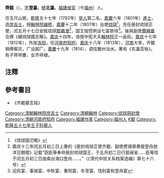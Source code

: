 '''齊鯤'''（{{bd|1776年||1820年|catIdx=Q齊}}），[[表字|字]]'''澄瀛'''，[[號|號]]'''北瀛'''。[[福建|福建]][[侯官|侯官]]（今[[福州|福州]]）人。

住玉尺山房。[[乾隆|乾隆]]五十七年（1792年）[[举人|举人]]第二名，[[嘉慶|嘉慶]]六年（1801年）[[進士|進士]]，选[[庶吉士|庶吉士]]，授[[翰林院编修|翰林院编修]]，[[嘉慶|嘉慶]]十二年（1807年）出使[[琉球|琉球]]<ref>《琉球国汜略》</ref>，充任册封琉球正使，闰五月十七日安抵琉球[[那霸港|那霸港]]<ref>嘉庆十三年闰五月初三日上奏的《册封琉球正使齐鲲、副使费锡章奏报登舟放洋日期摺》记载“窃臣等奉命册封琉球国王，于五月初二日行抵闽省……臣等现于闰五月初三日由南台海口登舟……。”（《清代中琉关系档案选编》第七十六号）</ref>，国王按惯例设七宴款待<ref>迎风宴、事竣宴、中秋宴、重阳宴、冬至宴、饯别宴和登舟宴</ref>。後與副使[[費錫章|費錫章]]合撰《續琉球國志略》。[[嘉庆|嘉庆]]十四年，诰授中宪大夫[[翰林院|翰林院]]正一品衔。[[嘉庆|嘉庆]]十七年（1812年），外放[[洛阳|洛阳]]，任[[河南府|河南府]][[知府|知府]]。[[嘉庆|嘉庆]]十八年（1813年），[[河南|河南]]大旱，齐鲲捐俸赈灾，广设粥厂。[[嘉慶|嘉慶]]十九年（1814），调往雎州治水。著有《东瀛百咏》。有子齊祥慶，女齐祥棣。

==注釋==
{{reflist}}

==參考書目==
* 《齐鲲墓志铭》
{{DEFAULTSORT:Qi齊}}
{{嘉慶六年辛酉恩科殿試金榜}}
[[Category:清朝翰林院庶吉士|Category:清朝翰林院庶吉士]]
[[Category:清朝翰林|Category:清朝翰林]]
[[Category:琉球冊封使|Category:琉球冊封使]]
[[Category:清朝河南府知府|Category:清朝河南府知府]]
[[Category:福建作家|Category:福建作家]]
[[Category:福州人|Category:福州人]]
[[Category:齊姓|K鯤]]
[[Category:乾隆五十七年壬子科舉人|Category:乾隆五十七年壬子科舉人]]